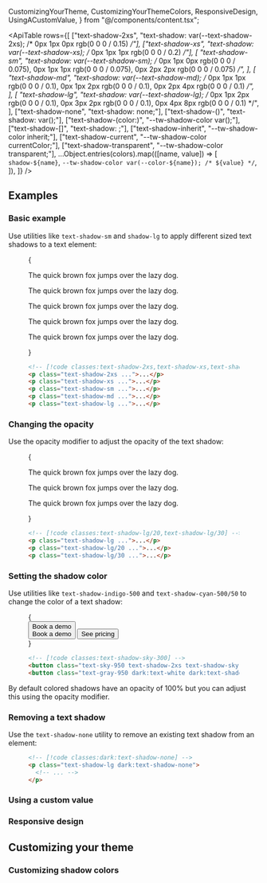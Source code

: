   CustomizingYourTheme,
  CustomizingYourThemeColors,
  ResponsiveDesign,
  UsingACustomValue,
} from "@/components/content.tsx";


<ApiTable
  rows={[
    ["text-shadow-2xs", "text-shadow: var(--text-shadow-2xs); /* 0px 1px 0px rgb(0 0 0 / 0.15) */"],
    ["text-shadow-xs", "text-shadow: var(--text-shadow-xs); /* 0px 1px 1px rgb(0 0 0 / 0.2) */"],
    [
      "text-shadow-sm",
      "text-shadow: var(--text-shadow-sm); /* 0px 1px 0px rgb(0 0 0 / 0.075), 0px 1px 1px rgb(0 0 0 / 0.075), 0px 2px 2px rgb(0 0 0 / 0.075) */",
    ],
    [
      "text-shadow-md",
      "text-shadow: var(--text-shadow-md); /* 0px 1px 1px rgb(0 0 0 / 0.1), 0px 1px 2px rgb(0 0 0 / 0.1), 0px 2px 4px rgb(0 0 0 / 0.1) */",
    ],
    [
      "text-shadow-lg",
      "text-shadow: var(--text-shadow-lg); /* 0px 1px 2px rgb(0 0 0 / 0.1), 0px 3px 2px rgb(0 0 0 / 0.1), 0px 4px 8px rgb(0 0 0 / 0.1) */",
    ],
    ["text-shadow-none", "text-shadow: none;"],
    ["text-shadow-(<custom-property>)", "text-shadow: var(<custom-property>);"],
    ["text-shadow-(color:<custom-property>)", "--tw-shadow-color var(<custom-property>);"],
    ["text-shadow-[<value>]", "text-shadow: <value>;"],
    ["text-shadow-inherit", "--tw-shadow-color inherit;"],
    ["text-shadow-current", "--tw-shadow-color currentColor;"],
    ["text-shadow-transparent", "--tw-shadow-color transparent;"],
    ...Object.entries(colors).map(([name, value]) => [
      `shadow-${name}`,
      `--tw-shadow-color var(--color-${name}); /* ${value} */`,
    ]),
  ]}
/>

## Examples

### Basic example

Use utilities like `text-shadow-sm` and `shadow-lg` to apply different sized text shadows to a text element:

<Figure>

<Example padding={false}>

{

<div className="relative grid items-center justify-around gap-4 bg-linear-45 from-indigo-400 via-purple-500 to-pink-500 px-6 py-14 text-center text-2xl font-semibold text-white">
  <p className="relative text-shadow-2xs">The quick brown fox jumps over the lazy dog.</p>
  <p className="relative text-shadow-xs">The quick brown fox jumps over the lazy dog.</p>
  <p className="relative text-shadow-sm">The quick brown fox jumps over the lazy dog.</p>
  <p className="relative text-shadow-md">The quick brown fox jumps over the lazy dog.</p>
  <p className="relative text-shadow-lg">The quick brown fox jumps over the lazy dog.</p>
</div>

}

</Example>

```html
<!-- [!code classes:text-shadow-2xs,text-shadow-xs,text-shadow-sm,text-shadow-md,text-shadow-lg,text-shadow-xl] -->
<p class="text-shadow-2xs ...">...</p>
<p class="text-shadow-xs ...">...</p>
<p class="text-shadow-sm ...">...</p>
<p class="text-shadow-md ...">...</p>
<p class="text-shadow-lg ...">...</p>
```

</Figure>

### Changing the opacity

Use the opacity modifier to adjust the opacity of the text shadow:

<Figure>

<Example padding={false}>

{

<div className="relative grid items-center justify-around gap-4 bg-linear-45 from-indigo-400 via-sky-400 to-emerald-400 px-6 py-14 text-center text-2xl font-semibold text-white">
  <p className="relative text-shadow-lg">The quick brown fox jumps over the lazy dog.</p>
  <p className="relative text-shadow-lg/20">The quick brown fox jumps over the lazy dog.</p>
  <p className="relative text-shadow-lg/30">The quick brown fox jumps over the lazy dog.</p>
</div>

}

</Example>

```html
<!-- [!code classes:text-shadow-lg/20,text-shadow-lg/30] -->
<p class="text-shadow-lg ...">...</p>
<p class="text-shadow-lg/20 ...">...</p>
<p class="text-shadow-lg/30 ...">...</p>
```

</Figure>

### Setting the shadow color

Use utilities like `text-shadow-indigo-500` and `text-shadow-cyan-500/50` to change the color of a text shadow:

<Figure>

<Example>
  {
    <div className="relative grid h-48 place-items-center">
      <div className="-mr-10 flex gap-4 max-sm:-mr-32">
        <button className="relative rounded-full bg-linear-to-b from-sky-300 to-sky-400 to-70% px-4 py-2 text-sm font-semibold text-sky-950 shadow-md ring inset-shadow-2xs ring-sky-500 inset-shadow-white/20 text-shadow-2xs text-shadow-sky-300 dark:ring-sky-500/50">
          Book a demo
          <div className="absolute top-1/2 -left-6/5 size-42 -translate-y-1/2 overflow-hidden rounded-full bg-white/20 p-2 shadow-lg ring-2 ring-black/5 backdrop-blur-sm dark:ring-black/10">
            <div className="grid size-full items-center overflow-hidden rounded-full bg-linear-to-b from-sky-300 to-sky-400 to-50% px-5 pb-2 text-[70px] font-semibold whitespace-nowrap text-sky-900 inset-ring-2 inset-ring-black/10 text-shadow-[0px_5px_0px_var(--tw-text-shadow-color)] text-shadow-sky-300">
              Book a demo
            </div>
          </div>
        </button>
        <button className="relative rounded-full bg-linear-to-b from-white/10 to-white/20 to-70% px-4 py-2 text-sm font-semibold text-gray-950 shadow-md ring inset-shadow-2xs ring-black/20 inset-shadow-white/10 dark:text-white dark:text-shadow-2xs">
          See pricing
        </button>
      </div>
    </div>
  }
</Example>

```html
<!-- [!code classes:text-shadow-sky-300] -->
<button class="text-sky-950 text-shadow-2xs text-shadow-sky-300 ...">Book a demo</button>
<button class="text-gray-950 dark:text-white dark:text-shadow-2xs ...">See pricing</button>
```

</Figure>

By default colored shadows have an opacity of 100% but you can adjust this using the opacity modifier.

### Removing a text shadow

Use the `text-shadow-none` utility to remove an existing text shadow from an element:

<Figure>

```html
<!-- [!code classes:dark:text-shadow-none] -->
<p class="text-shadow-lg dark:text-shadow-none">
  <!-- ... -->
</p>
```

</Figure>

### Using a custom value

<UsingACustomValue element="p" utility="text-shadow" name="text shadow" value="0_35px_35px_rgb(0_0_0_/_0.25)" />

### Responsive design

<ResponsiveDesign element="p" property="text-shadow" defaultClass="text-shadow-none" featuredClass="text-shadow-lg" />

## Customizing your theme

<CustomizingYourTheme
  element="p"
  utility="text-shadow"
  themeKey="text-shadow"
  name="text shadow"
  customName="xl"
  customValue="0 35px 35px rgb(0, 0, 0 / 0.25)"
/>

### Customizing shadow colors

<CustomizingYourThemeColors element="p" utility="text-shadow" />

